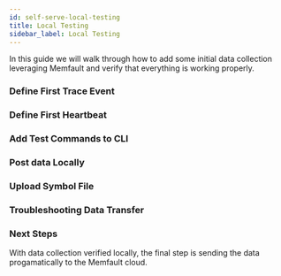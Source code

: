 ```yaml
---
id: self-serve-local-testing
title: Local Testing
sidebar_label: Local Testing
---
```



In this guide we will walk through how to add some initial data collection leveraging Memfault
and verify that everything is working properly.

### Define First Trace Event

<DefineFirstTraceEvent />

### Define First Heartbeat

<DefineFirstHeartbeat />

### Add Test Commands to CLI

<AddCliTestCommands />

### Post data Locally

<PostChunksLocally />

### Upload Symbol File

<UploadSymbolFile />

### Troubleshooting Data Transfer

<DataTransferTroubleshooting />

### Next Steps

With data collection verified locally, the final step is sending the data progamatically to the Memfault cloud.

<PublishDataToCloud />
